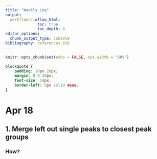 ```yaml
---
title: "Weekly Log"
output:
  workflowr::wflow_html:
              toc: true
              toc_depth: 4
editor_options:
  chunk_output_type: console
bibliography: references.bib
---
```



```r
knitr::opts_chunk$set(echo = FALSE, out.width = "50%")
```

```css
blockquote {
    padding: 10px 20px;
    margin: 0 0 20px;
    font-size: 14px;
    border-left: 5px solid #eee;
}
```

# Apr 18

## 1. Merge left out single peaks to closest peak groups

### How?




